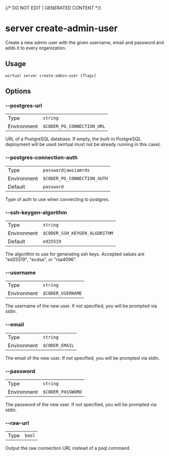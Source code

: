 {/* DO NOT EDIT | GENERATED CONTENT */}

# server create-admin-user

Create a new admin user with the given username, email and password and adds it to every organization.

## Usage

```console
wirtual server create-admin-user [flags]
```

## Options

### --postgres-url

|             |                                       |
| ----------- | ------------------------------------- |
| Type        | <code>string</code>                   |
| Environment | <code>$CODER_PG_CONNECTION_URL</code> |

URL of a PostgreSQL database. If empty, the built-in PostgreSQL deployment will be used (wirtual must not be already running in this case).

### --postgres-connection-auth

|             |                                        |
| ----------- | -------------------------------------- |
| Type        | <code>password\|awsiamrds</code>       |
| Environment | <code>$CODER_PG_CONNECTION_AUTH</code> |
| Default     | <code>password</code>                  |

Type of auth to use when connecting to postgres.

### --ssh-keygen-algorithm

|             |                                          |
| ----------- | ---------------------------------------- |
| Type        | <code>string</code>                      |
| Environment | <code>$CODER_SSH_KEYGEN_ALGORITHM</code> |
| Default     | <code>ed25519</code>                     |

The algorithm to use for generating ssh keys. Accepted values are "ed25519", "ecdsa", or "rsa4096".

### --username

|             |                              |
| ----------- | ---------------------------- |
| Type        | <code>string</code>          |
| Environment | <code>$CODER_USERNAME</code> |

The username of the new user. If not specified, you will be prompted via stdin.

### --email

|             |                           |
| ----------- | ------------------------- |
| Type        | <code>string</code>       |
| Environment | <code>$CODER_EMAIL</code> |

The email of the new user. If not specified, you will be prompted via stdin.

### --password

|             |                              |
| ----------- | ---------------------------- |
| Type        | <code>string</code>          |
| Environment | <code>$CODER_PASSWORD</code> |

The password of the new user. If not specified, you will be prompted via stdin.

### --raw-url

|      |                   |
| ---- | ----------------- |
| Type | <code>bool</code> |

Output the raw connection URL instead of a psql command.
